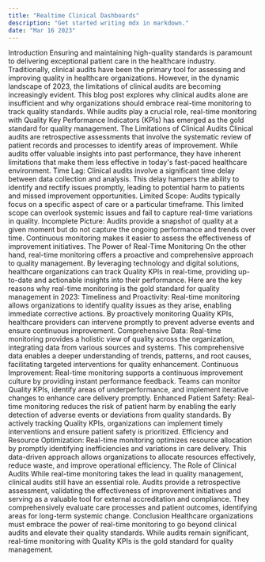 ```yaml
---
title: "Realtime Clinical Dashboards"
description: "Get started writing mdx in markdown."
date: "Mar 16 2023"
---
```


Introduction
Ensuring and maintaining high-quality standards is paramount to delivering exceptional patient care in the healthcare industry. Traditionally, clinical audits have been the primary tool for assessing and improving quality in healthcare organizations. However, in the dynamic landscape of 2023, the limitations of clinical audits are becoming increasingly evident. This blog post explores why clinical audits alone are insufficient and why organizations should embrace real-time monitoring to track quality standards. While audits play a crucial role, real-time monitoring with Quality Key Performance Indicators (KPIs) has emerged as the gold standard for quality management.
The Limitations of Clinical Audits
Clinical audits are retrospective assessments that involve the systematic review of patient records and processes to identify areas of improvement. While audits offer valuable insights into past performance, they have inherent limitations that make them less effective in today's fast-paced healthcare environment.
Time Lag: Clinical audits involve a significant time delay between data collection and analysis. This delay hampers the ability to identify and rectify issues promptly, leading to potential harm to patients and missed improvement opportunities.
Limited Scope: Audits typically focus on a specific aspect of care or a particular timeframe. This limited scope can overlook systemic issues and fail to capture real-time variations in quality.
Incomplete Picture: Audits provide a snapshot of quality at a given moment but do not capture the ongoing performance and trends over time. Continuous monitoring makes it easier to assess the effectiveness of improvement initiatives.
The Power of Real-Time Monitoring
On the other hand, real-time monitoring offers a proactive and comprehensive approach to quality management. By leveraging technology and digital solutions, healthcare organizations can track Quality KPIs in real-time, providing up-to-date and actionable insights into their performance. Here are the key reasons why real-time monitoring is the gold standard for quality management in 2023:
Timeliness and Proactivity: Real-time monitoring allows organizations to identify quality issues as they arise, enabling immediate corrective actions. By proactively monitoring Quality KPIs, healthcare providers can intervene promptly to prevent adverse events and ensure continuous improvement.
Comprehensive Data: Real-time monitoring provides a holistic view of quality across the organization, integrating data from various sources and systems. This comprehensive data enables a deeper understanding of trends, patterns, and root causes, facilitating targeted interventions for quality enhancement.
Continuous Improvement: Real-time monitoring supports a continuous improvement culture by providing instant performance feedback. Teams can monitor Quality KPIs, identify areas of underperformance, and implement iterative changes to enhance care delivery promptly.
Enhanced Patient Safety: Real-time monitoring reduces the risk of patient harm by enabling the early detection of adverse events or deviations from quality standards. By actively tracking Quality KPIs, organizations can implement timely interventions and ensure patient safety is prioritized.
Efficiency and Resource Optimization: Real-time monitoring optimizes resource allocation by promptly identifying inefficiencies and variations in care delivery. This data-driven approach allows organizations to allocate resources effectively, reduce waste, and improve operational efficiency.
The Role of Clinical Audits
While real-time monitoring takes the lead in quality management, clinical audits still have an essential role. Audits provide a retrospective assessment, validating the effectiveness of improvement initiatives and serving as a valuable tool for external accreditation and compliance. They comprehensively evaluate care processes and patient outcomes, identifying areas for long-term systemic change.
Conclusion
Healthcare organizations must embrace the power of real-time monitoring to go beyond clinical audits and elevate their quality standards. While audits remain significant, real-time monitoring with Quality KPIs is the gold standard for quality management.
